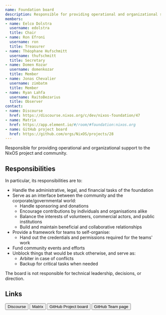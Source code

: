 ```yaml
---
name: Foundation board
description: Responsible for providing operational and organizational support to the NixOS project and community.
members:
- name: Eelco Dolstra
  username: edolstra
  title: Chair
- name: Ron Efroni
  username: ron
  title: Treasurer
- name: Théophane Hufschmitt
  username: thufschmitt
  title: Secretary
- name: Domen Kozar
  username: domenkozar
  title: Member
- name: Jonas Chevalier
  username: zimbatm
  title: Member
- name: Ryan Lahfa
  username: RaitoBezarius
  title: Observer
contact:
- name: Discourse
  href: https://discourse.nixos.org/c/dev/nixos-foundation/47
- name: Matrix
  href: https://app.element.io/#/room/#foundation:nixos.org
- name: GitHub project board
  href: https://github.com/orgs/NixOS/projects/28
---
```

Responsible for providing operational and organizational support to the NixOS project and community.

## Responsibilities

In particular, its responsibilities are to:

*   Handle the administrative, legal, and financial tasks of the foundation
*   Serve as an interface between the community and the corporate/governmental world:
    *   Handle sponsoring and donations
    *   Encourage contributions by individuals and organisations alike
    *   Balance the interests of volunteers, commercial actors, and public institutions
    *   Build and maintain beneficial and collaborative relationships
*   Provide a framework for teams to self-organise:
    *   Hand out the credentials and permissions required for the teams' work
*   Fund community events and efforts
*   Unblock things that would be stuck otherwise, and serve as:
    *   Arbiter in case of conflicts
    *   Backup for critical tasks when needed

The board is not responsible for technical leadership, decisions, or direction.

## Links


<div class="flex flex-wrap gap-4">
  <Button color="semidarkblue" size="sm" href="https://discourse.nixos.org/c/dev/nixos-foundation/47">Discourse</Button>
  <Button color="semidarkblue" size="sm" href="https://app.element.io/#/room/#foundation:nixos.org">Matrix</Button>
  <Button color="semidarkblue" size="sm" href="https://github.com/orgs/NixOS/projects/28">GitHub Project board</Button>
  <Button color="semidarkblue" size="sm" href="https://github.com/orgs/NixOS/teams/foundation">GitHub Team page</Button>
</div>